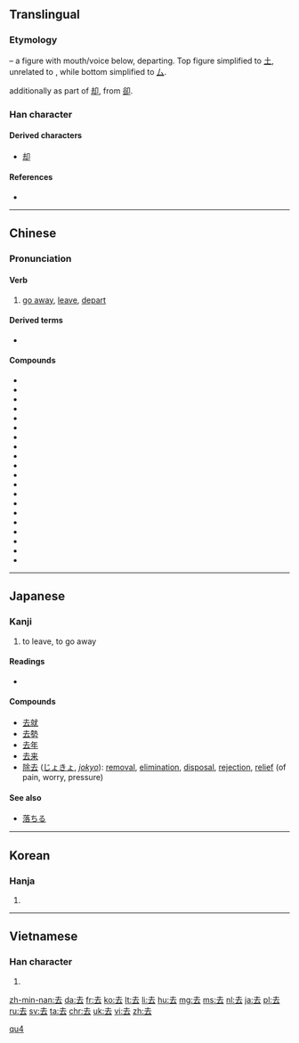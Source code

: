 ==Translingual==
{{stroke order|type=animate}}
===Etymology===
{{Han compound|大|t1=man|口|t2=mouth|ls=ic}} – a figure with mouth/voice below, departing. Top figure simplified to [[土]], unrelated to {{term|士||scholar, gentleman|sc=Hani}}, while bottom simplified to [[厶]].

{{Han simp|谷}} additionally as part of [[却]], from [[卻]].

===Han character===
{{Han char|rn=28|rad=厶|as=03|sn=5|four=4073<sub>1</sub>|canj=土戈 (GI)|ids=⿱[[土]][[厶]]}}

====Derived characters====
* [[却]]

====References====
* {{Han ref|kx=0164.100|dkj=03070|dj=0372.070|hdz=10384.080|uh=53BB|ud=21435|bh=A568|bd=42344}}

----

==Chinese==
{{zh-hanzi-box|[[去]]}}

===Pronunciation===
{{zh-pron
|m=qù
|c=heoi2
|h=pfs=hi
|mn=khù
|w=2qi
|mc=y
|oc=y
|ma=y
|cat=v,a
}}

====Verb====
{{zh-verb}}

# [[go away]], [[leave]], [[depart]]

====Derived terms====
* {{zh-l|去年}}

====Compounds====
* {{l|zh|去病}}
* {{l|zh|去处|tr=qùchù}}
* {{l|zh|去粗取精}}
* {{l|zh|去掉}}
* {{l|zh|去根}}
* {{l|zh|去寒}}
* {{l|zh|去火}}
* {{l|zh|去留}}
* {{l|zh|去路|tr=qùlù}}
* {{l|zh|去你的|tr=qù nǐ de}}
* {{l|zh|去年|tr=qùnián}}
* {{l|zh|去任}}
* {{l|zh|去声}}
* {{l|zh|去世|tr=qùshì}}
* {{l|zh|去暑}}
* {{l|zh|去伪存真}}
* {{l|zh|去污}}
* {{l|zh|去向}}
* {{l|cmn|去杂去劣}}
* {{l|cmn|去职}}

[[Category:Beginning Mandarin|qu4]]

----

==Japanese==

===Kanji===
{{ja-kanji|grade=3|rs=厶03}}
# to leave, to go away

====Readings====
* {{ja-readings|on=[[きょ]] (kyo), [[こ]] (ko)|kun=[[さる]] (saru), [[いぬ]] (inu) }}

====Compounds====
* [[去就]]
* [[去勢]]
* [[去年]]
* [[去来]]
* [[除去]] ([[じょきょ]], ''[[jokyo]]''): [[removal]], [[elimination]], [[disposal]], [[rejection]], [[relief]] (of pain, worry, pressure)

====See also====
* [[落ちる]]

----

==Korean==

===Hanja===
{{ko-hanja|hangeul=거|rv=geo|mr=kŏ}}

# {{defn|lang=ko|sort=厶03}}

----

==Vietnamese==

===Han character===
{{vi-hantu|[[khứ]], [[khử]]|rs=厶03}}

# {{defn|lang=vi|sort=厶03}}

[[zh-min-nan:去]]
[[da:去]]
[[fr:去]]
[[ko:去]]
[[lt:去]]
[[li:去]]
[[hu:去]]
[[mg:去]]
[[ms:去]]
[[nl:去]]
[[ja:去]]
[[pl:去]]
[[ru:去]]
[[sv:去]]
[[ta:去]]
[[chr:去]]
[[uk:去]]
[[vi:去]]
[[zh:去]]